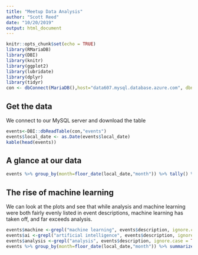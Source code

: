 ```yaml
---
title: "Meetup Data Analysis"
author: "Scott Reed"
date: "10/20/2019"
output: html_document
---
```


```r
knitr::opts_chunk$set(echo = TRUE)
library(RMariaDB)
library(DBI)
library(knitr)
library(ggplot2)
library(lubridate)
library(dplyr)
library(tidyr)
con <- dbConnect(MariaDB(),host="data607.mysql.database.azure.com", dbname="data607",username="data607@data607", client.flag = CLIENT_COMPRESS, password="XXX") 
```

## Get the data 

We connect to our MySQL server and download the table

```r
events<-DBI::dbReadTable(con,"events")
events$local_date <- as.Date(events$local_date)
kable(head(events))
```

## A glance at our data


```r
events %>% group_by(month=floor_date(local_date,"month")) %>% tally() %>% ggplot(aes(x=month,y=n)) + geom_line()
```

## The rise of machine learning

We can look at the plots and see that while analysis and machine learning were both fairly evenly listed in event descriptions, machine learning has taken off, and far exceeds analysis. 

```r
events$machine <-grepl("machine learning", events$description, ignore.case = TRUE)
events$ai <-grepl("artificial intelligence", events$description, ignore.case = TRUE)
events$analysis <-grepl("analysis", events$description, ignore.case = TRUE)
events %>% group_by(month=floor_date(local_date,"month")) %>% summarize(total=n(),machine=sum(machine), ai=sum(ai),analysis=sum(analysis)) %>% gather(ctype,value,total,machine,ai,analysis) %>% ggplot(aes(month,value, group=ctype, color=ctype)) +geom_line()
```

